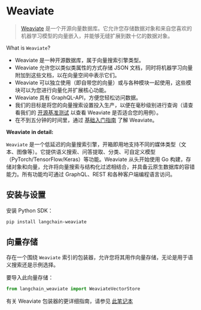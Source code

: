 # Weaviate

>[Weaviate](https://weaviate.io/) 是一个开源向量数据库。它允许您存储数据对象和来自您喜欢的机器学习模型的向量嵌入，并能够无缝扩展到数十亿的数据对象。

What is `Weaviate`?
- Weaviate 是一种开源数据库，属于向量搜索引擎类型。
- Weaviate 允许您以类似类属性的方式存储 JSON 文档，同时将机器学习向量附加到这些文档，以在向量空间中表示它们。
- Weaviate 可以独立使用（即自带您的向量）或与各种模块一起使用，这些模块可以为您进行向量化并扩展核心功能。
- Weaviate 具有 GraphQL-API，方便您轻松访问数据。
- 我们的目标是将您的向量搜索设置投入生产，以便在毫秒级别进行查询（请查看我们的 [开源基准测试](https://weaviate.io/developers/weaviate/current/benchmarks/) 以查看 Weaviate 是否适合您的用例）。
- 在不到五分钟的时间里，通过 [基础入门指南](https://weaviate.io/developers/weaviate/current/core-knowledge/basics.html) 了解 Weaviate。

**Weaviate in detail:**

`Weaviate` 是一个低延迟的向量搜索引擎，开箱即用地支持不同的媒体类型（文本、图像等）。它提供语义搜索、问答提取、分类、可自定义模型（PyTorch/TensorFlow/Keras）等功能。Weaviate 从头开始使用 Go 构建，存储对象和向量，允许将向量搜索与结构化过滤相结合，并具备云原生数据库的容错能力。所有功能均可通过 GraphQL、REST 和各种客户端编程语言访问。

## 安装与设置

安装 Python SDK：

```bash
pip install langchain-weaviate
```

## 向量存储

存在一个围绕 `Weaviate` 索引的包装器，允许您将其用作向量存储，无论是用于语义搜索还是示例选择。

要导入此向量存储：
```python
from langchain_weaviate import WeaviateVectorStore
```

有关 Weaviate 包装器的更详细指南，请参见 [此笔记本](/docs/integrations/vectorstores/weaviate)
